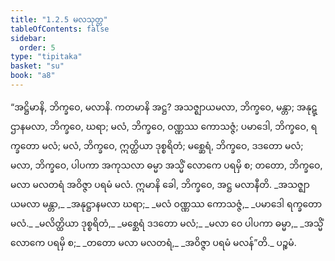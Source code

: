 ```yaml
---
title: "1.2.5 မလသုတ္တ"
tableOfContents: false
sidebar:
  order: 5
type: "tipitaka"
basket: "su"
book: "a8"
---
```



<DynamicBreadcrumb />

<Division number="15" book="a8" e="ch" v="17" p="37">

<Paragraph number="168" book="a8">
“အဋ္ဌိမာနိ, ဘိက္ခဝေ, မလာနိ. ကတမာနိ အဋ္ဌ? အသဇ္ဈာယမလာ, ဘိက္ခဝေ, မန္တာ; အနုဋ္ဌာနမလာ, ဘိက္ခဝေ, ဃရာ; မလံ, ဘိက္ခဝေ, ဝဏ္ဏဿ ကောသဇ္ဇံ; ပမာဒေါ, ဘိက္ခဝေ, ရက္ခတော မလံ; မလံ, ဘိက္ခဝေ, ဣတ္ထိယာ ဒုစ္စရိတံ; မစ္ဆေရံ, ဘိက္ခဝေ, ဒဒတော မလံ; မလာ, ဘိက္ခဝေ, ပါပကာ အကုသလာ ဓမ္မာ အသ္မိံ လောကေ ပရမှိ စ; တတော, ဘိက္ခဝေ, မလာ မလတရံ အဝိဇ္ဇာ ပရမံ မလံ. ဣမာနိ ခေါ, ဘိက္ခဝေ, အဋ္ဌ မလာနီတိ.
</Paragraph>

<Paragraph number="169" type="verses" book="a8">
_အသဇ္ဈာယမလာ မန္တာ,_  
_အနုဋ္ဌာနမလာ ဃရာ;_  
_မလံ ဝဏ္ဏဿ ကောသဇ္ဇံ,_  
_ပမာဒေါ ရက္ခတော မလံ._  

</Paragraph>

<Paragraph number="170" type="verses" book="a8">
_မလိတ္ထိယာ ဒုစ္စရိတံ,_  
_မစ္ဆေရံ ဒဒတော မလံ;_  
_မလာ ဝေ ပါပကာ ဓမ္မာ,_  
_အသ္မိံ လောကေ ပရမှိ စ;_  
_တတော မလာ မလတရံ,_  
_အဝိဇ္ဇာ ပရမံ မလန်”တိ._  


</Paragraph>
</Division>

<Paragraph number="171" type="center" book="a8">
ပဉ္စမံ.
</Paragraph>